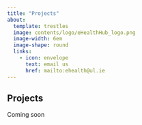 ```yaml
---
title: "Projects"
about:
  template: trestles
  image: contents/logo/eHealthHub_logo.png
  image-width: 6em
  image-shape: round
  links:
    - icon: envelope
      text: email us
      href: mailto:ehealth@ul.ie
---
```


## Projects


Coming soon

<!-- **Connecting OMOP-CDM to genomics** will explore predictors immunotherapy response using EHR and genomics data. It will use global eHealth data to define genomic and non-genomic predictors of response to immunotherapy in oncology -->

<!-- **Software apps that support clinical decision making in medicine** will use existing FDA guidelines to develop apps that inform clinical practice and decision making. -->

<!-- **Large scale frameworks for observational health studies in Haematological Malignancies** will develop the data dictionaries and software to enable sharing of BCNI data with HARMONY to enable Ireland to actively participate in EU-wide blood cancer epidemiology research. -->

<!-- **All-island characterization of Blood Cancers** will develop data dictionaries for other blood cancers with urgent clinical need and integrate clinical data registry, biospecimen collection and advanced genomics to identify the most beneficial clinical trials for Irish blood cancer patients based on availability of biospecimens for pre-clinical research and quality of life (Patient Reported Outcome Measures) studies -->

<!-- **Risk of brain metastasis in breast cancer**will develop the data dictionaries tools to harmonize breast cancer and connect to [OPTIMA](https://www.optima-oncology.eu/) patient data to facilitate the identification of biomarkers linked with advanced breast cancer and specifically the development of brain metastases. It will identify aligned biobanked tissue for study of multi-omics markers of metastasis -->

<!-- **Characterization of upper gastrointestinal (UGI) cancer outcomes** will develop the data dictionaries to map, ETL and examine UGI cancer treated with curative intent (about 25% had no neoadjuvant therapy) in 3000 patients, and investigate molecular markers in aligned biobank material stored (RNA/snap frozen tumour samples/FFPE tissue) -->

<!-- | **Impact of COVID-19 on cancer care** will analyse cancer referrals, diagnoses and treatment, measure presentational, diagnostic and treatment delays, and how this translates into cancer stage shift, increased morbidity and projected mortality for cancer patients on the island of Ireland. -->

<!-- **Impact of COVID-19 on cancer survivors** will study the impact of the COVID-19 pandemic on cancer survivors across the island of Ireland\ -->
<!-- **Impact of COVID-19 on Cancer Disparities** will study if COVID-19 pandemic increased disparities in cancer outcomes across the island of Ireland --> 
